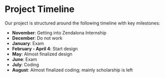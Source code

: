 # Project Timeline

Our project is structured around the following timeline with key milestones:

- **November**: Getting into Zendalona Internship
- **December**: Do not work
- **January**: Exam
- **February - April 4**: Start design
- **May**: Almost finalized design
- **June**: Exam
- **July**: Coding
- **August**: Almost finalized coding; mainly scholarship is left
